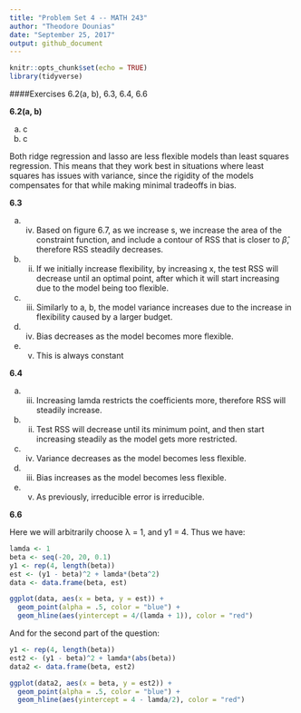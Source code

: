```yaml
---
title: "Problem Set 4 -- MATH 243"
author: "Theodore Dounias"
date: "September 25, 2017"
output: github_document
---
```


```r
knitr::opts_chunk$set(echo = TRUE)
library(tidyverse)
```

####Exercises 6.2(a, b), 6.3, 6.4, 6.6

**6.2(a, b)**
   
a) c
b) c
  
Both ridge regression and lasso are less flexible models than least squares regression. This means that they work best in situations where least squares has issues with variance, since the rigidity of the models compensates for that while making minimal tradeoffs in bias. 
   
**6.3**
   
a) iv) Based on figure 6.7, as we increase s, we increase the area of the constraint function, and include a contour of RSS that is closer to $\hat\beta$, therefore RSS steadily decreases.
   
b) ii) If we initially increase flexibility, by increasing x, the test RSS will decrease until an optimal point, after which it will start increasing due to the model being too flexible.

c) iii) Similarly to a, b, the model variance increases due to the increase in flexibility caused by a larger budget.
   
d) iv) Bias decreases as the model becomes more flexible.
   
e) v) This is always constant
    
**6.4**
  
a) iii) Increasing lamda restricts the coefficients more, therefore RSS will steadily increase.
    
b) ii) Test RSS will decrease until its minimum point, and then start increasing steadily as the model gets more restricted.
   
c) iv) Variance decreases as the model becomes less flexible.
   
d) iii) Bias increases as the model becomes less flexible.
  
e) v) As previously, irreducible error is irreducible.
    
**6.6**
   
Here we will arbitrarily choose λ = 1, and y1 = 4. Thus we have:
```r
lamda <- 1
beta <- seq(-20, 20, 0.1)
y1 <- rep(4, length(beta))
est <- (y1 - beta)^2 + lamda*(beta^2)
data <- data.frame(beta, est)

ggplot(data, aes(x = beta, y = est)) +
  geom_point(alpha = .5, color = "blue") +
  geom_hline(aes(yintercept = 4/(lamda + 1)), color = "red")
```
   
And for the second part of the question:
```r
y1 <- rep(4, length(beta))
est2 <- (y1 - beta)^2 + lamda*(abs(beta))
data2 <- data.frame(beta, est2)

ggplot(data2, aes(x = beta, y = est2)) +
  geom_point(alpha = .5, color = "blue") +
  geom_hline(aes(yintercept = 4 - lamda/2), color = "red")
```


